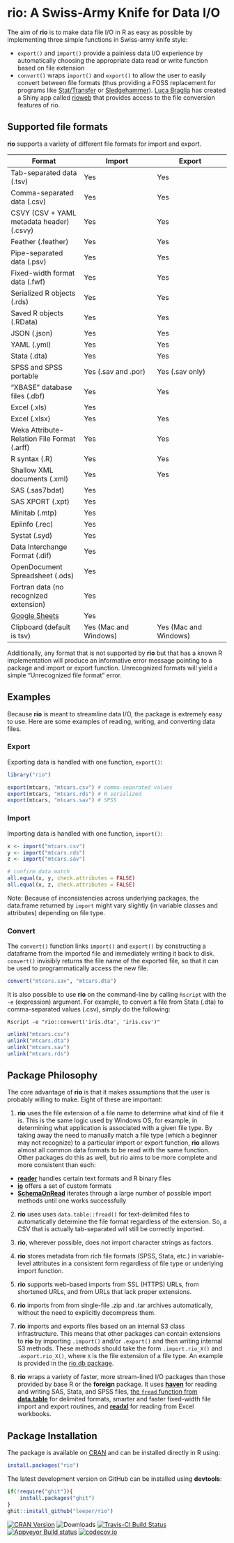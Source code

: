# rio: A Swiss-Army Knife for Data I/O #

The aim of **rio** is to make data file I/O in R as easy as possible by implementing three simple functions in Swiss-army knife style:

 - `export()` and `import()` provide a painless data I/O experience by automatically choosing the appropriate data read or write function based on file extension
 - `convert()` wraps `import()` and `export()` to allow the user to easily convert between file formats (thus providing a FOSS replacement for programs like [Stat/Transfer](https://www.stattransfer.com/) or [Sledgehammer](http://www.openmetadata.org/site/?page_id=1089)). [Luca Braglia](https://lbraglia.github.io/) has created a Shiny app called [rioweb](https://github.com/lbraglia/rioweb) that provides access to the file conversion features of rio.

## Supported file formats ##

**rio** supports a variety of different file formats for import and export.

| Format | Import | Export |
| ------ | ------ | ------ |
| Tab-separated data (.tsv) | Yes | Yes |
| Comma-separated data (.csv) | Yes | Yes |
| CSVY (CSV + YAML metadata header) (.csvy) | Yes | Yes |
| Feather (.feather) | Yes | Yes |
| Pipe-separated data (.psv) | Yes | Yes |
| Fixed-width format data (.fwf) | Yes | Yes |
| Serialized R objects (.rds) | Yes | Yes |
| Saved R objects (.RData) | Yes | Yes |
| JSON (.json) | Yes | Yes |
| YAML (.yml) | Yes | Yes |
| Stata (.dta) | Yes | Yes |
| SPSS and SPSS portable | Yes (.sav and .por) | Yes (.sav only) |
| "XBASE" database files (.dbf) | Yes | Yes |
| Excel (.xls) | Yes |  |
| Excel (.xlsx) | Yes | Yes |
| Weka Attribute-Relation File Format (.arff) | Yes | Yes |
| R syntax (.R) | Yes | Yes |
| Shallow XML documents (.xml) | Yes | Yes |
| SAS (.sas7bdat) | Yes |  |
| SAS XPORT (.xpt) | Yes |  |
| Minitab (.mtp) | Yes |  |
| Epiinfo (.rec) | Yes |  |
| Systat (.syd) | Yes |  |
| Data Interchange Format (.dif) | Yes |  |
| OpenDocument Spreadsheet  (.ods) | Yes |  |
| Fortran data (no recognized extension) | Yes |  |
| [Google Sheets](https://www.google.com/sheets/about/) | Yes |  |
| Clipboard (default is tsv) | Yes (Mac and Windows) | Yes (Mac and Windows) |

Additionally, any format that is not supported by **rio** but that has a known R implementation will produce an informative error message pointing to a package and import or export function. Unrecognized formats will yield a simple "Unrecognized file format" error.

## Examples ##

Because **rio** is meant to streamline data I/O, the package is extremely easy to use. Here are some examples of reading, writing, and converting data files.

### Export ###

Exporting data is handled with one function, `export()`:

```r
library("rio")

export(mtcars, "mtcars.csv") # comma-separated values
export(mtcars, "mtcars.rds") # R serialized
export(mtcars, "mtcars.sav") # SPSS
```

### Import ###

Importing data is handled with one function, `import()`:

```r
x <- import("mtcars.csv")
y <- import("mtcars.rds")
z <- import("mtcars.sav")

# confirm data match
all.equal(x, y, check.attributes = FALSE)
all.equal(x, z, check.attributes = FALSE)
```

Note: Because of inconsistencies across underlying packages, the data.frame returned by `import` might vary slightly (in variable classes and attributes) depending on file type.

### Convert ###

The `convert()` function links `import()` and `export()` by constructing a dataframe from the imported file and immediately writing it back to disk. `convert()` invisibly returns the file name of the exported file, so that it can be used to programmatically access the new file.

```r
convert("mtcars.sav", "mtcars.dta")
```

It is also possible to use **rio** on the command-line by calling `Rscript` with the `-e` (expression) argument. For example, to convert a file from Stata (.dta) to comma-separated values (.csv), simply do the following:

```
Rscript -e "rio::convert('iris.dta', 'iris.csv')"
```

```r
unlink("mtcars.csv")
unlink("mtcars.dta")
unlink("mtcars.sav")
unlink("mtcars.rds")
```

## Package Philosophy ##

The core advantage of **rio** is that it makes assumptions that the user is probably willing to make. Eight of these are important:

 1. **rio** uses the file extension of a file name to determine what kind of file it is. This is the same logic used by Windows OS, for example, in determining what application is associated with a given file type. By taking away the need to manually match a file type (which a beginner may not recognize) to a particular import or export function, **rio** allows almost all common data formats to be read with the same function. Other packages do this as well, but rio aims to be more complete and more consistent than each:
 
   - [**reader**](http://cran.r-project.org/web/packages/reader/index.html) handles certain text formats and R binary files
   - [**io**](http://cran.r-project.org/web/packages/io/index.html) offers a set of custom formats
   - [**SchemaOnRead**](https://cran.r-project.org/web/packages/SchemaOnRead/index.html) iterates through a large number of possible import methods until one works successfully
   
 2. **rio** uses uses `data.table::fread()` for text-delimited files to automatically determine the file format regardless of the extension. So, a CSV that is actually tab-separated will still be correctly imported.
 
 3. **rio**, wherever possible, does not import character strings as factors.
 
 4. **rio** stores metadata from rich file formats (SPSS, Stata, etc.) in variable-level attributes in a consistent form regardless of file type or underlying import function.
 
 5. **rio** supports web-based imports from SSL (HTTPS) URLs, from shortened URLs, and from URLs that lack proper extensions.
 
 6. **rio** imports from from single-file .zip and .tar archives automatically, without the need to explicitly decompress them.
 
 7. **rio** imports and exports files based on an internal S3 class infrastructure. This means that other packages can contain extensions to **rio** by importing `.import()` and/or `.export()` and then writing internal S3 methods. These methods should take the form `.import.rio_X()` and `.export.rio_X()`, where `X` is the file extension of a file type. An example is provided in the [rio.db package](https://github.com/leeper/rio.db).
 
 8. **rio** wraps a variety of faster, more stream-lined I/O packages than those provided by base R or the **foreign** package. It uses [**haven**](https://github.com/hadley/haven) for reading and writing SAS, Stata, and SPSS files, [the `fread` function from **data.table**](https://github.com/Rdatatable/data.table) for delimited formats, smarter and faster fixed-width file import and export routines, and [**readxl**](https://github.com/hadley/readxl) for reading from Excel workbooks.

## Package Installation ##

The package is available on [CRAN](http://cran.r-project.org/web/packages/rio/) and can be installed directly in R using:

```R
install.packages("rio")
```

The latest development version on GitHub can be installed using **devtools**:

```R
if(!require("ghit")){
    install.packages("ghit")
}
ghit::install_github("leeper/rio")
```

[![CRAN Version](http://www.r-pkg.org/badges/version/rio)](http://cran.r-project.org/package=rio)
![Downloads](http://cranlogs.r-pkg.org/badges/rio)
[![Travis-CI Build Status](https://travis-ci.org/leeper/rio.png?branch=master)](https://travis-ci.org/leeper/rio)
[![Appveyor Build status](https://ci.appveyor.com/api/projects/status/40ua5l06jw0gjyjb?svg=true)](https://ci.appveyor.com/project/leeper/rio)
[![codecov.io](http://codecov.io/github/leeper/rio/coverage.svg?branch=master)](http://codecov.io/github/leeper/rio?branch=master)

